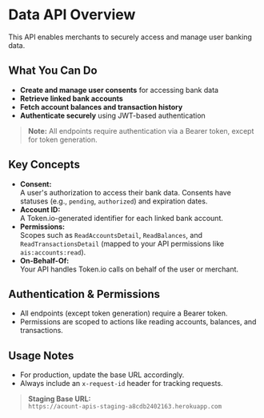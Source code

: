 # Data API Overview

This API enables merchants to securely access and manage user banking data.

## What You Can Do

- **Create and manage user consents** for accessing bank data
- **Retrieve linked bank accounts**
- **Fetch account balances and transaction history**
- **Authenticate securely** using JWT-based authentication

> **Note:** All endpoints require authentication via a Bearer token, except for token generation.

## Key Concepts

- **Consent:**\
  A user's authorization to access their bank data. Consents have statuses (e.g., `pending`, `authorized`) and expiration dates.
- **Account ID:**\
  A Token.io-generated identifier for each linked bank account.
- **Permissions:**\
  Scopes such as `ReadAccountsDetail`, `ReadBalances`, and `ReadTransactionsDetail` (mapped to your API permissions like `ais:accounts:read`).
- **On-Behalf-Of:**\
  Your API handles Token.io calls on behalf of the user or merchant.

## Authentication & Permissions

- All endpoints (except token generation) require a Bearer token.
- Permissions are scoped to actions like reading accounts, balances, and transactions.

## Usage Notes

- For production, update the base URL accordingly.
- Always include an `x-request-id` header for tracking requests.

> **Staging Base URL:**\
> `https://acount-apis-staging-a8cdb2402163.herokuapp.com`